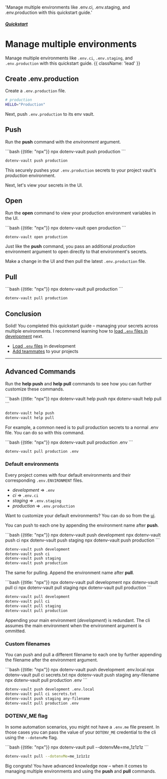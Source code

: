 

  'Manage multiple environments like .env.ci, .env.staging, and .env.production with this quickstart guide.'

##### [Quickstart](/docs/quickstart)
# Manage multiple environments

Manage multiple environments like `.env.ci`, `.env.staging`, and `.env.production` with this quickstart guide. {{ className: 'lead' }}

<div className="not-prose grid grid-flow-col auto-cols-max gap-x-6 gap-y-10">
  <a href="/docs/languages/nodejs"><NodeIcon className="h-9 w-9 text-[#339933]"/></a>
  <a href="/docs/languages/python"><PythonIcon className="h-9 w-9 text-[#3776AB]"/></a>
  <a href="/docs/languages/ruby"><RubyIcon className="h-9 w-9 text-[#CC342D]"/></a>
  <a href="/docs/languages/go"><GoIcon className="h-10 w-10 text-[#00ADD8]"/></a>
  <a href="/docs/languages/php"><PhpIcon className="h-10 w-10 text-[#777BB4]"/></a>
</div>

## Create .env.production

Create a `.env.production` file.

```bash {{ title: ".env.production" }}
# production
HELLO="Production"
```
<ScreenshotBrowser url='/assets/img/docs/dotenv-env-production.gif' www='edit .env.production' />

Next, push `.env.production` to its env vault.

## Push

Run the **push** command with the *environment* argument.

<CodeGroup>
```bash {{title: "npx"}}
npx dotenv-vault push production
```

```bash {{title: "Homebrew"}}
dotenv-vault push production
```
</CodeGroup>

<ScreenshotBrowser url='/assets/img/docs/dotenv-push-production.gif' www='npx dotenv-vault push production' />

This securely pushes your `.env.production` secrets to your project vault's *production* environment.

Next, let's view your secrets in the UI.

## Open

Run the **open** command to view your production environment variables in the UI.

<CodeGroup>
```bash {{title: "npx"}}
npx dotenv-vault open production
```

```bash {{title: "Homebrew"}}
dotenv-vault open production
```
</CodeGroup>

<ScreenshotBrowser url='/assets/img/docs/dotenv-open-production.gif' www='npx dotenv-vault open production' />

Just like the **push** command, you pass an additional *production* environment argument to open directly to that environment's secrets.

Make a change in the UI and then pull the latest `.env.production` file.

## Pull

<CodeGroup>
```bash {{title: "npx"}}
npx dotenv-vault pull production
```

```bash {{title: "Homebrew"}}
dotenv-vault pull production
```
</CodeGroup>

<ScreenshotBrowser url='/assets/img/docs/dotenv-pull-production.gif' www='npx dotenv-vault pull production' />

## Conclusion

Solid! You completed this quickstart guide – managing your secrets across multiple environments. I recommend learning how to [load `.env` files in development](/docs/quickstart/development) next.

* [Load `.env` files](/docs/quickstart/development) in development
* [Add teammates](/docs/tutorials/teammates) to your projects

---

## Advanced Commands

Run the **help push** and **help pull** commands to see how you can further customize these commands.

<CodeGroup>
```bash {{title: "npx"}}
npx dotenv-vault help push
npx dotenv-vault help pull
```

```bash {{title: "Homebrew"}}
dotenv-vault help push
dotenv-vault help pull
```
</CodeGroup>

For example, a common need is to pull production secrets to a normal .env file. You can do so with this command.

<CodeGroup>
```bash {{title: "npx"}}
npx dotenv-vault pull production .env
```

```bash {{title: "Homebrew"}}
dotenv-vault pull production .env
```
</CodeGroup>

### Default environments

Every project comes with four default environments and their corresponding `.env.ENVIRONMENT` files.

* *development* => `.env`
* *ci* => `.env.ci`
* *staging* => `.env.staging`
* *production* => `.env.production`

<Note>Want to customize your default environments? You can do so from the [ui](https://vault.dotenv.org).</Note>

You can push to each one by appending the environment name after **push**.

<CodeGroup>
```bash {{title: "npx"}}
npx dotenv-vault push development
npx dotenv-vault push ci
npx dotenv-vault push staging
npx dotenv-vault push production
```

```bash {{title: "Homebrew"}}
dotenv-vault push development
dotenv-vault push ci
dotenv-vault push staging
dotenv-vault push production
```
</CodeGroup>

The same for pulling. Append the environment name after **pull**.

<CodeGroup>
```bash {{title: "npx"}}
npx dotenv-vault pull development
npx dotenv-vault pull ci
npx dotenv-vault pull staging
npx dotenv-vault pull production
```

```bash {{title: "Homebrew"}}
dotenv-vault pull development
dotenv-vault pull ci
dotenv-vault pull staging
dotenv-vault pull production
```
</CodeGroup>

<Note>Appending your main environment (*development*) is redundant. The cli assumes the main environment when the environment argument is ommitted.</Note>

### Custom filenames

You can push and pull a different filename to each one by further appending the filename after the environment argument.

<CodeGroup>
```bash {{title: "npx"}}
npx dotenv-vault push development .env.local
npx dotenv-vault pull ci secrets.txt
npx dotenv-vault push staging any-filename
npx dotenv-vault pull production .env
```

```bash {{title: "Homebrew"}}
dotenv-vault push development .env.local
dotenv-vault pull ci secrets.txt
dotenv-vault push staging any-filename
dotenv-vault pull production .env
```
</CodeGroup>

### DOTENV_ME flag

In some automation scenarios, you might not have a `.env.me` file present. In those cases you can pass the value of your `DOTENV_ME` credential to the cli using the `--dotenvMe` flag.

<CodeGroup>
```bash {{title: "npx"}}
npx dotenv-vault pull --dotenvMe=me_1z1z1z
```

```bash {{title: "Homebrew"}}
dotenv-vault pull --dotenvMe=me_1z1z1z
```
</CodeGroup>

Big congrats! You have advanced knowledge now – when it comes to managing multiple environments and using the **push** and **pull** commands.

